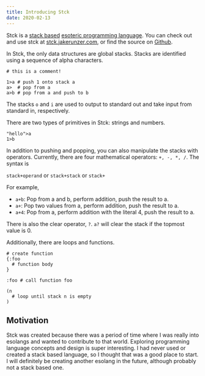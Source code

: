 ```yaml
---
title: Introducing Stck
date: 2020-02-13
---
```


Stck is a [stack based](https://esolangs.org/wiki/Category:Stack-based)
[esoteric programming
language](https://esolangs.org/wiki/Esoteric_programming_language). You can
check out and use stck at [stck.jakerunzer.com](https://stck.jakerunzer.com), or
find the source on [Github](https://github.com/coffee-cup/stck).

In Stck, the only data structures are global stacks. Stacks are identified
using a sequence of alpha characters.

```
# this is a comment!

1>a # push 1 onto stack a
a>  # pop from a
a>b # pop from a and push to b
```

The stacks `o` and `i` are used to output to standard out and take input from
standard in, respectively.

There are two types of primitives in Stck: strings and numbers.

```
"hello">a
1>b
```

In addition to pushing and popping, you can also manipulate the stacks with
operators. Currently, there are four mathematical operators: `+, -, *, /`. The syntax is

`stack+operand` or `stack+stack` or `stack+`

For example,

- `a+b`: Pop from a and b, perform addition, push the result to a.
- `a+`: Pop two values from a, perform addition, push the result to a.
- `a+4`: Pop from a, perform addition with the literal 4, push the result to a.

There is also the clear operator, `?`. `a?` will clear the stack if the topmost
value is 0.

Additionally, there are loops and functions.

```
# create function
{:foo
  # function body
}

:foo # call function foo
```

```
(n
  # loop until stack n is empty
)
```

## Motivation

Stck was created because there was a period of time where I was really into
esolangs and wanted to contribute to that world. Exploring programming language
concepts and design is super interesting. I had never used or created a stack
based language, so I thought that was a good place to start. I will definitely
be creating another esolang in the future, although probably not a stack based
one.
